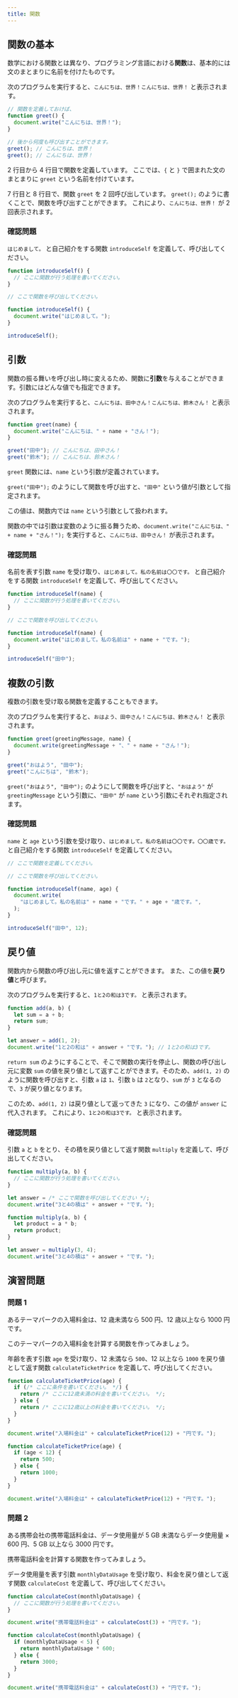 ```yaml
---
title: 関数
---
```


## 関数の基本

数学における関数とは異なり、プログラミング言語における**関数**は、基本的には<Term>文</Term>のまとまりに名前を付けたものです。

次のプログラムを実行すると、`こんにちは、世界！こんにちは、世界！` と表示されます。

```javascript showLineNumbers
// 関数を定義しておけば、
function greet() {
  document.write("こんにちは、世界！");
}

// 後から何度も呼び出すことができます。
greet(); // こんにちは、世界！
greet(); // こんにちは、世界！
```

2 行目から 4 行目で<Term>関数</Term>を定義しています。
ここでは、`{` と `}` で囲まれた<Term>文</Term>のまとまりに `greet` という名前を付けています。

7 行目と 8 行目で、関数 `greet` を 2 回呼び出しています。
`greet();` のように書くことで、<Term>関数</Term>を呼び出すことができます。
これにより、`こんにちは、世界！` が 2 回表示されます。

### 確認問題

`はじめまして。` と自己紹介をする関数 `introduceSelf` を定義して、呼び出してください。

```javascript
function introduceSelf() {
  // ここに関数が行う処理を書いてください。
}

// ここで関数を呼び出してください。
```

<Answer title="自己紹介">

```javascript
function introduceSelf() {
  document.write("はじめまして。");
}

introduceSelf();
```

<ViewSource url={import.meta.url} path="_samples/self-introduction" />

</Answer>

## 引数

関数の振る舞いを呼び出し時に変えるため、関数に**引数**を与えることができます。<Term>引数</Term>にはどんな<Term>値</Term>でも指定できます。

次のプログラムを実行すると、`こんにちは、田中さん！こんにちは、鈴木さん！` と表示されます。

```javascript showLineNumbers
function greet(name) {
  document.write("こんにちは、" + name + "さん！");
}

greet("田中"); // こんにちは、田中さん！
greet("鈴木"); // こんにちは、鈴木さん！
```

`greet` 関数には、`name` という<Term>引数</Term>が定義されています。

`greet("田中");` のようにして関数を呼び出すと、`"田中"` という<Term>値</Term>が<Term>引数</Term>として指定されます。

この<Term>値</Term>は、関数内では `name` という<Term>引数</Term>として扱われます。

関数の中では<Term>引数</Term>は<Term>変数</Term>のように振る舞うため、`document.write("こんにちは、" + name + "さん！");` を実行すると、`こんにちは、田中さん！` が表示されます。

### 確認問題

名前を表す引数 `name` を受け取り、`はじめまして。私の名前は〇〇です。` と自己紹介をする関数 `introduceSelf` を定義して、呼び出してください。

```javascript
function introduceSelf(name) {
  // ここに関数が行う処理を書いてください。
}

// ここで関数を呼び出してください。
```

<Answer title="自己紹介">

```javascript
function introduceSelf(name) {
  document.write("はじめまして。私の名前は" + name + "です。");
}

introduceSelf("田中");
```

<ViewSource url={import.meta.url} path="_samples/self-introduction-with-name" />

</Answer>

## 複数の引数

複数の<Term>引数</Term>を受け取る関数を定義することもできます。

次のプログラムを実行すると、`おはよう、田中さん！こんにちは、鈴木さん！` と表示されます。

```javascript
function greet(greetingMessage, name) {
  document.write(greetingMessage + "、" + name + "さん！");
}

greet("おはよう", "田中");
greet("こんにちは", "鈴木");
```

`greet("おはよう", "田中");` のようにして関数を呼び出すと、`"おはよう"` が `greetingMessage` という<Term>引数</Term>に、`"田中"` が `name` という<Term>引数</Term>にそれぞれ指定されます。

### 確認問題

`name` と `age` という引数を受け取り、`はじめまして。私の名前は〇〇です。〇〇歳です。` と自己紹介をする関数 `introduceSelf` を定義してください。

```javascript
// ここで関数を定義してください。

// ここで関数を呼び出してください。
```

<Answer title="自己紹介">

```javascript
function introduceSelf(name, age) {
  document.write(
    "はじめまして。私の名前は" + name + "です。" + age + "歳です。",
  );
}

introduceSelf("田中", 12);
```

<ViewSource
  url={import.meta.url}
  path="_samples/self-introduction-with-name-and-age"
/>

</Answer>

## 戻り値

関数内から関数の呼び出し元に<Term>値</Term>を返すことができます。
また、この<Term>値</Term>を**戻り値**と呼びます。

次のプログラムを実行すると、`1と2の和は3です。` と表示されます。

```javascript
function add(a, b) {
  let sum = a + b;
  return sum;
}

let answer = add(1, 2);
document.write("1と2の和は" + answer + "です。"); // 1と2の和は3です。
```

`return sum` のようにすることで、そこで関数の実行を停止し、関数の呼び出し元に変数 `sum` の<Term>値</Term>を<Term>戻り値</Term>として返すことができます。そのため、`add(1, 2)` のように関数を呼び出すと、引数 `a` は `1`、引数 `b` は `2`となり、`sum` が `3` となるので、`3` が<Term>戻り値</Term>となります。

このため、`add(1, 2)` は戻り値として返ってきた `3` になり、この<Term>値</Term>が `answer` に代入されます。
これにより、`1と2の和は3です。` と表示されます。

### 確認問題

引数 `a` と `b` をとり、その積を<Term>戻り値</Term>として返す関数 `multiply` を定義して、呼び出してください。

```javascript
function multiply(a, b) {
  // ここに関数が行う処理を書いてください。
}

let answer = /* ここで関数を呼び出してください */;
document.write("3と4の積は" + answer + "です。");
```

<Answer title="積">

```javascript
function multiply(a, b) {
  let product = a * b;
  return product;
}

let answer = multiply(3, 4);
document.write("3と4の積は" + answer + "です。");
```

<ViewSource url={import.meta.url} path="_samples/multiply" />

</Answer>

## 演習問題

### 問題 1

あるテーマパークの入場料金は、12 歳未満なら 500 円、12 歳以上なら 1000 円です。

このテーマパークの入場料金を計算する関数を作ってみましょう。

年齢を表す引数 `age` を受け取り、12 未満なら `500`、12 以上なら `1000` を<Term>戻り値</Term>として返す関数 `calculateTicketPrice` を定義して、呼び出してください。

```javascript
function calculateTicketPrice(age) {
  if (/* ここに条件を書いてください。 */) {
    return /* ここに12歳未満の料金を書いてください。 */;
  } else {
    return /* ここに12歳以上の料金を書いてください。 */;
  }
}

document.write("入場料金は" + calculateTicketPrice(12) + "円です。");
```

<Answer title="入場料金">

```javascript
function calculateTicketPrice(age) {
  if (age < 12) {
    return 500;
  } else {
    return 1000;
  }
}

document.write("入場料金は" + calculateTicketPrice(12) + "円です。");
```

<ViewSource url={import.meta.url} path="_samples/ticket-price" />

</Answer>

### 問題 2

ある携帯会社の携帯電話料金は、データ使用量が 5 GB 未満ならデータ使用量 × 600 円、5 GB 以上なら 3000 円です。

携帯電話料金を計算する関数を作ってみましょう。

データ使用量を表す引数 `monthlyDataUsage` を受け取り、料金を<Term>戻り値</Term>として返す関数 `calculateCost` を定義して、呼び出してください。

```javascript
function calculateCost(monthlyDataUsage) {
  // ここに関数が行う処理を書いてください。
}

document.write("携帯電話料金は" + calculateCost(3) + "円です。");
```

<Answer title="携帯電話料金">

```javascript
function calculateCost(monthlyDataUsage) {
  if (monthlyDataUsage < 5) {
    return monthlyDataUsage * 600;
  } else {
    return 3000;
  }
}

document.write("携帯電話料金は" + calculateCost(3) + "円です。");
```

<ViewSource url={import.meta.url} path="_samples/mobile-phone-bill" />

</Answer>
